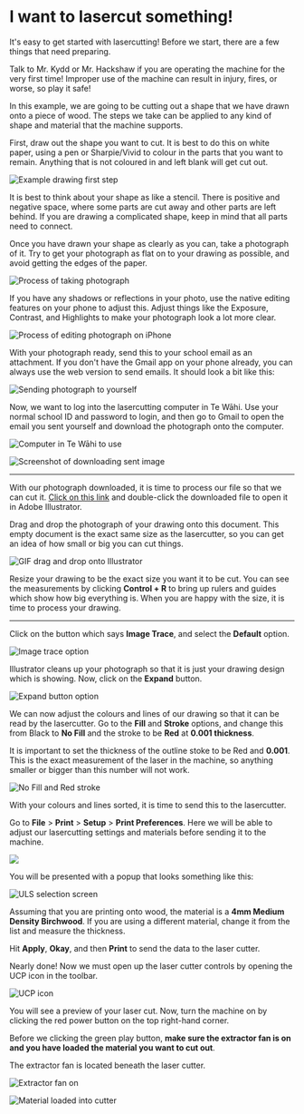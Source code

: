 
# I want to lasercut something!

It's easy to get started with lasercutting! Before we start, there are a few things that need preparing.

<Callout type="warning" emoji="⚠️">
Talk to Mr. Kydd or Mr. Hackshaw if you are operating the machine for the very first time! Improper use of the machine can result in injury, fires, or worse, so play it safe!
</Callout>

In this example, we are going to be cutting out a shape that we have drawn onto a piece of wood. The steps we take can be applied to any kind of shape and material that the machine supports.

First, draw out the shape you want to cut. It is best to do this on white paper, using a pen or Sharpie/Vivid to colour in the parts that you want to remain. Anything that is not coloured in and left blank will get cut out.

![Example drawing first step](https://cdn.tewahi.me/cut1.webp)

It is best to think about your shape as like a stencil. There is positive and negative space, where some parts are cut away and other parts are left behind. If you are drawing a complicated shape, keep in mind that all parts need to connect.

Once you have drawn your shape as clearly as you can, take a photograph of it. Try to get your photograph as flat on to your drawing as possible, and avoid getting the edges of the paper. 

![Process of taking photograph](https://cdn.tewahi.me/cut2.webp)

If you have any shadows or reflections in your photo, use the native editing features on your phone to adjust this. Adjust things like the Exposure, Contrast, and Highlights to make your photograph look a lot more clear.

![Process of editing photograph on iPhone](https://cdn.tewahi.me/cut3.webp)

With your photograph ready, send this to your school email as an attachment. If you don't have the Gmail app on your phone already, you can always use the web version to send emails. It should look a bit like this:

![Sending photograph to yourself](https://cdn.tewahi.me/cut4.webp)

Now, we want to log into the lasercutting computer in Te Wāhi. Use your normal school ID and password to login, and then go to Gmail to open the email you sent yourself and download the photograph onto the computer.

![Computer in Te Wāhi to use](https://media.tewahi.com/cut5.jpg)

![Screenshot of downloading sent image](https://media.tewahi.com/cut6.png)

---

With our photograph downloaded, it is time to process our file so that we can cut it. [Click on this link](https://media.tewahi.com/template.ai) and double-click the downloaded file to open it in Adobe Illustrator.

Drag and drop the photograph of your drawing onto this document. This empty document is the exact same size as the lasercutter, so you can get an idea of how small or big you can cut things.

![GIF drag and drop onto Illustrator](https://media.tewahi.com/cut7.png)

Resize your drawing to be the exact size you want it to be cut. You can see the measurements by clicking **Control + R** to bring up rulers and guides which show how big everything is. When you are happy with the size, it is time to process your drawing. 

---

Click on the button which says **Image Trace**, and select the **Default** option.

![Image trace option](https://cdn.tewahi.me/cut8.webp)

Illustrator cleans up your photograph so that it is just your drawing design which is showing. Now, click on the **Expand** button.

![Expand button option](https://cdn.tewahi.me/cut9.webp)

We can now adjust the colours and lines of our drawing so that it can be read by the lasercutter. Go to the **Fill** and **Stroke** options, and change this from Black to **No Fill** and the stroke to be **Red** at **0.001 thickness**.

It is important to set the thickness of the outline stoke to be Red and **0.001**. This is the exact measurement of the laser in the machine, so anything smaller or bigger than this number will not work.

![No Fill and Red stroke](https://cdn.tewahi.me/cut10.webp)

With your colours and lines sorted, it is time to send this to the lasercutter.

Go to **File** > **Print** > **Setup** > **Print Preferences**. Here we will be able to adjust our lasercutting settings and materials before sending it to the machine. 

![](https://cdn.tewahi.me/printpref.png)

You will be presented with a popup that looks something like this:

![ULS selection screen](https://f002.backblazeb2.com/file/tewahi/cut11.png)

Assuming that you are printing onto wood, the material is a **4mm Medium Density Birchwood**. If you are using a different material, change it from the list and measure the thickness.

Hit **Apply**, **Okay**, and then **Print** to send the data to the laser cutter.

Nearly done! Now we must open up the laser cutter controls by opening the UCP icon in the toolbar.

![UCP icon](https://cdn.tewahi.me/ucp.jpeg)

You will see a preview of your laser cut. Now, turn the machine on by clicking the red power button on the top right-hand corner.

Before we clicking the green play button, **make sure the extractor fan is on and you have loaded the material you want to cut out**.

The extractor fan is located beneath the laser cutter.

![Extractor fan on](https://f005.backblazeb2.com/file/twlearn/fanon.webp)

![Material loaded into cutter](https://f005.backblazeb2.com/file/twlearn/material.webp)





